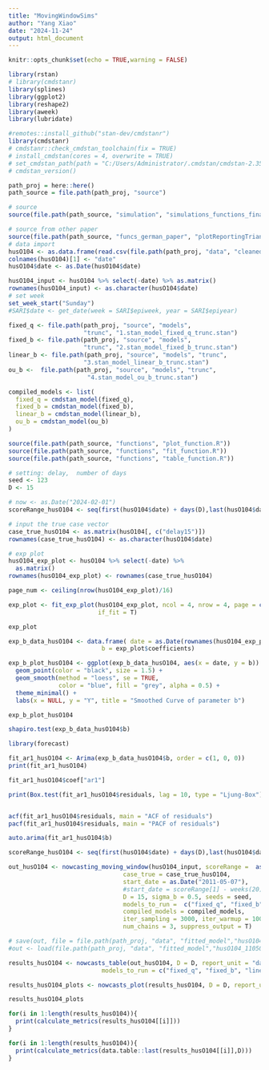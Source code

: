 ```yaml
---
title: "MovingWindowSims"
author: "Yang Xiao"
date: "2024-11-24"
output: html_document
---
```


```r
knitr::opts_chunk$set(echo = TRUE,warning = FALSE)

library(rstan)
# library(cmdstanr)
library(splines)
library(ggplot2)
library(reshape2)
library(aweek)
library(lubridate)

#remotes::install_github("stan-dev/cmdstanr")
library(cmdstanr)
# cmdstanr::check_cmdstan_toolchain(fix = TRUE)
# install_cmdstan(cores = 4, overwrite = TRUE)
# set_cmdstan_path(path = "C:/Users/Administrator/.cmdstan/cmdstan-2.35.0")
# cmdstan_version()
```

```r
path_proj = here::here()
path_source = file.path(path_proj, "source")

# source
source(file.path(path_source, "simulation", "simulations_functions_final.R"))

# source from other paper
source(file.path(path_source, "funcs_german_paper", "plotReportingTriangle.R"))
# data import
husO104 <- as.data.frame(read.csv(file.path(path_proj, "data", "cleaned", "husO104_tri_cumu.csv"),))
colnames(husO104)[1] <- "date" 
husO104$date <- as.Date(husO104$date)

husO104_input <- husO104 %>% select(-date) %>% as.matrix()
rownames(husO104_input) <- as.character(husO104$date)
# set week
set_week_start("Sunday")
#SARI$date <- get_date(week = SARI$epiweek, year = SARI$epiyear)
```

```r
fixed_q <- file.path(path_proj, "source", "models",
                     "trunc", "1.stan_model_fixed_q_trunc.stan")
fixed_b <- file.path(path_proj, "source", "models",
                     "trunc", "2.stan_model_fixed_b_trunc.stan")
linear_b <- file.path(path_proj, "source", "models", "trunc",
                     "3.stan_model_linear_b_trunc.stan")
ou_b <-  file.path(path_proj, "source", "models", "trunc",
                      "4.stan_model_ou_b_trunc.stan")

compiled_models <- list(
  fixed_q = cmdstan_model(fixed_q),
  fixed_b = cmdstan_model(fixed_b),
  linear_b = cmdstan_model(linear_b),
  ou_b = cmdstan_model(ou_b)
)

```

```r
source(file.path(path_source, "functions", "plot_function.R"))
source(file.path(path_source, "functions", "fit_function.R"))
source(file.path(path_source, "functions", "table_function.R"))

# setting: delay,  number of days
seed <- 123
D <- 15

# now <- as.Date("2024-02-01")
scoreRange_husO104 <- seq(first(husO104$date) + days(D),last(husO104$date),by="5 day")

# input the true case vector
case_true_husO104 <- as.matrix(husO104[, c("delay15")])
rownames(case_true_husO104) <- as.character(husO104$date)
```

```r
# exp plot
husO104_exp_plot <- husO104 %>% select(-date) %>%
  as.matrix()
rownames(husO104_exp_plot) <- rownames(case_true_husO104)

page_num <- ceiling(nrow(husO104_exp_plot)/16)

exp_plot <- fit_exp_plot(husO104_exp_plot, ncol = 4, nrow = 4, page = c(1:page_num),
                         if_fit = T)

exp_plot
```

```r
exp_b_data_husO104 <- data.frame( date = as.Date(rownames(husO104_exp_plot)),
                          b = exp_plot$coefficients)

exp_b_plot_husO104 <- ggplot(exp_b_data_husO104, aes(x = date, y = b)) +
  geom_point(color = "black", size = 1.5) +       
  geom_smooth(method = "loess", se = TRUE,        
              color = "blue", fill = "grey", alpha = 0.5) +
  theme_minimal() +
  labs(x = NULL, y = "Y", title = "Smoothed Curve of parameter b")

exp_b_plot_husO104
```
```r
shapiro.test(exp_b_data_husO104$b)

library(forecast)

fit_ar1_husO104 <- Arima(exp_b_data_husO104$b, order = c(1, 0, 0))
print(fit_ar1_husO104)

fit_ar1_husO104$coef["ar1"]

print(Box.test(fit_ar1_husO104$residuals, lag = 10, type = "Ljung-Box"))


acf(fit_ar1_husO104$residuals, main = "ACF of residuals")
pacf(fit_ar1_husO104$residuals, main = "PACF of residuals")

auto.arima(fit_ar1_husO104$b)
```

```r
scoreRange_husO104 <- seq(first(husO104$date) + days(D),last(husO104$date),by="5 day")

out_husO104 <- nowcasting_moving_window(husO104_input, scoreRange =  as.Date("2011-06-16"), 
                                case_true = case_true_husO104,
                                start_date = as.Date("2011-05-07"),
                                #start_date = scoreRange[1] - weeks(20),
                                D = 15, sigma_b = 0.5, seeds = seed,
                                models_to_run =  c("fixed_q", "fixed_b", "linear_b", "ou_b"),
                                compiled_models = compiled_models,
                                iter_sampling = 3000, iter_warmup = 1000, refresh = 0,
                                num_chains = 3, suppress_output = T)

# save(out, file = file.path(path_proj, "data", "fitted_model","husO104_110507_to_110704_nine.RData"))
#out <- load(file.path(path_proj, "data", "fitted_model","husO104_110507_to_110704_nine.RData"))

results_husO104 <- nowcasts_table(out_husO104, D = D, report_unit = "day", 
                          models_to_run = c("fixed_q", "fixed_b", "linear_b", "ou_b"))

results_husO104_plots <- nowcasts_plot(results_husO104, D = D, report_unit = "week", models_to_run = c("fixed_q", "fixed_b", "linear_b" , "ou_b"))
```

```r
results_husO104_plots
```


```r
for(i in 1:length(results_husO104)){
  print(calculate_metrics(results_husO104[[i]]))
}
```


```r
for(i in 1:length(results_husO104)){
  print(calculate_metrics(data.table::last(results_husO104[[i]],D)))
}

```